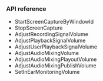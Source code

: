 <PlatformWrapper platform="unity">

### API reference

- <Link to="{{Global.API_REF_UNITY_ROOT}}/class_irtcengine.html#api_irtcengine_startscreencapturebywindowid">StartScreenCaptureByWindowId</Link>

- <Link to="{{Global.API_REF_UNITY_ROOT}}/class_irtcengine.html#api_irtcengine_stopscreencapture">StopScreenCapture</Link>

- <Link to="{{Global.API_REF_UNITY_ROOT}}/class_irtcengine.html#api_irtcengine_adjustrecordingsignalvolume">AdjustRecordingSignalVolume</Link>

- <Link to="{{Global.API_REF_UNITY_ROOT}}/class_irtcengine.html#api_irtcengine_adjustplaybacksignalvolume">AdjustPlaybackSignalVolume</Link>

- <Link to="{{Global.API_REF_UNITY_ROOT}}/class_irtcengine.html#api_irtcengine_adjustuserplaybacksignalvolume">AdjustUserPlaybackSignalVolume</Link>

- <Link to="{{Global.API_REF_UNITY_ROOT}}/class_irtcengine.html#api_irtcengine_adjustaudiomixingvolume">AdjustAudioMixingVolume</Link>

- <Link to="{{Global.API_REF_UNITY_ROOT}}/class_irtcengine.html#api_irtcengine_adjustaudiomixingplayoutvolume">AdjustAudioMixingPlayoutVolume</Link>

- <Link to="{{Global.API_REF_UNITY_ROOT}}/class_irtcengine.html#api_irtcengine_adjustaudiomixingpublishvolume">AdjustAudioMixingPublishVolume</Link>

- <Link to="{{Global.API_REF_UNITY_ROOT}}/class_irtcengine.html#api_irtcengine_setinearmonitoringvolume">SetInEarMonitoringVolume</Link>

</PlatformWrapper>